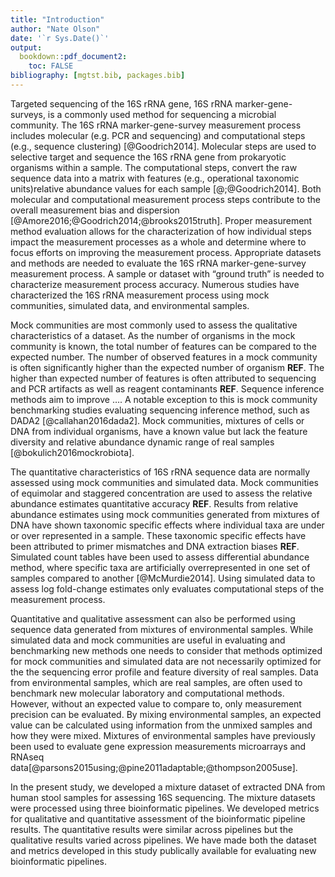 ```yaml
---
title: "Introduction"
author: "Nate Olson"
date: '`r Sys.Date()`'
output:
  bookdown::pdf_document2:
    toc: FALSE
bibliography: [mgtst.bib, packages.bib]
---
```


<!-- Outline
- 16S measurement process
- Measurement process assessment
- Quantitative assessment
- Qualitative assessment
- Using mixtures for measurement assessment
- Study overview
      - using mixtures
      - quanitative assessment
      - qualitative assessment -->


Targeted sequencing of the 16S rRNA gene, 16S rRNA marker-gene-surveys, is a commonly used method for sequencing a microbial community.
The 16S rRNA marker-gene-survey measurement process includes molecular (e.g. PCR and sequencing) and computational steps (e.g., sequence clustering) [@Goodrich2014].
Molecular steps are used to selective target and sequence the 16S rRNA gene from prokaryotic organisms within a sample.
The computational steps, convert the raw sequence data into a matrix with features (e.g., operational taxonomic units)relative abundance values for each sample [@;@Goodrich2014].
Both molecular and computational measurement process steps contribute to the overall measurement bias and dispersion [@Amore2016;@Goodrich2014;@brooks2015truth].
Proper measurement method evaluation allows for the characterization of how individual steps impact the measurement processes as a whole and determine where to focus efforts on improving the measurement process.
Appropriate datasets and methods are needed to evaluate the 16S rRNA marker-gene-survey measurement process.
A sample or dataset with "ground truth" is needed to characterize measurement process accuracy.
Numerous studies have characterized the 16S rRNA measurement process using mock communities, simulated data, and environmental samples.


Mock communities are most commonly used to assess the qualitative characteristics of a dataset.
As the number of organisms in the mock community is known, the total number of features can be compared to the expected number.
The number of observed features in a mock community is often significantly higher than the expected number of organism __REF__.
The higher than expected number of features is often attributed to sequencing and PCR artifacts as well as reagent contaminants __REF__.
Sequence inference methods aim to improve ....
A notable exception to this is mock community benchmarking studies evaluating sequencing inference method, such as DADA2 [@callahan2016dada2].
<!-- __False negatives__  Reference for total feature abundance comparisons for different pipelines -->
Mock communities, mixtures of cells or DNA from individual organisms, have a known value but lack the feature diversity and relative abundance dynamic range of real samples [@bokulich2016mockrobiota].


The quantitative characteristics of 16S rRNA sequence data are normally assessed using mock communities and simulated data.
Mock communities of equimolar and staggered concentration are used to assess the relative abundance estimates quantitative accuracy __REF__.
Results from relative abundance estimates using mock communities generated from mixtures of DNA have shown taxonomic specific effects where individual taxa are under or over represented in a sample.
These taxonomic specific effects have been attributed to primer mismatches and DNA extraction biases __REF__. <!-- surely GC bias must have a role as well, seems like you generally need more discussion about sources of bias here, since that's the motivation for the whole paper? -->
Simulated count tables have been used to assess differential abundance method, where specific taxa are artificially overrepresented in one set of samples compared to another [@McMurdie2014].
Using simulated data to assess log fold-change estimates only evaluates computational steps of the measurement process.


Quantitative and qualitative assessment can also be performed using sequence data generated from mixtures of environmental samples.
While simulated data and mock communities are useful in evaluating and benchmarking new methods one needs to consider that methods optimized for mock communities and simulated data are not necessarily optimized for the the sequencing error profile and feature diversity of real samples.
Data from environmental samples, which are real samples, are often used to benchmark new molecular laboratory and computational methods.
However, without an expected value to compare to, only measurement precision can be evaluated.
By mixing environmental samples, an expected value can be calculated using information from the unmixed samples and how they were mixed.
Mixtures of environmental samples have previously been used to evaluate gene expression measurements microarrays and RNAseq data[@parsons2015using;@pine2011adaptable;@thompson2005use].


In the present study, we developed a mixture dataset of extracted DNA from human stool samples for assessing 16S sequencing.
The mixture datasets were processed using three bioinformatic pipelines.
We developed metrics for qualitative and quantitative assessment of the bioinformatic pipeline results.
The quantitative results were similar across pipelines but the qualitative results varied across pipelines.
We have made both the dataset and metrics developed in this study publically available for evaluating new bioinformatic pipelines.


<!-- A key step in the measurement process is clustering, the grouping of sequences into biologically relevant units, or operational taxonomic units (OTUs).
There are a number of different clustering methods.
The two most commonly used clustering methods are _de-novo_ clustering and open-reference clustering.
_de-novo_ clustering algorithms group sequences based on a defined similarity threshold [@westcott2015novo].
Open-reference clustering matches sequences to a set of previously clustered reference sequences (_de-novo_) then perform _de-novo_ clustering on the sequences in the dataset that do not match to sequences in the reference dataset with the desired similarity threshold [@he2015stability].
A third methods for clustering, sequence inference, uses statistical models or algorithms to differentiate true biological sequences within a dataset from sequencing errors [@callahan2016dada2;@amir2017deblur;@eren2015minimum].

Further challenging the measurement process is the compositional nature of the 16S data, that is the proportion of an organism within a sample is being measured and not the absolute abundance [@tsilimigras2016compositional].
Sequencing data only provide information regarding the relative abundance of organisms within a samples to other organisms within the same sample.
# When comparing the relative abundance of an organism across samples you are comparing organismal abundance relative to the rest of the organisms within the sample.
As a result an organism can have the same absolute abundance in two samples but due to differences in either the microbial community composition or for targeted assays such as 16S metagenomics differences in the proportion of human DNA in the sample.  -->



<!-- As with mock communities, simulated sequencing data has an expected value that can be used for benchmarking.  -->
<!-- However, as the sequencing error profile is not completely understood, simulated data does not recapitulate sequencing data generated from an environmental sample.  -->
